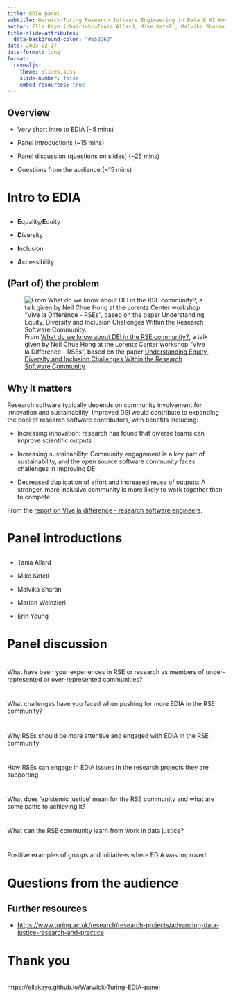 ```yaml
---
title: EDIA panel
subtitle: Warwick-Turing Research Software Engineering in Data & AI Workshop
author: Ella Kaye (chair)<br>Tania Allard, Mike Katell, Malvika Sharan, Marion Weinzierl, Erin Young (panellists)
title-slide-attributes:
  data-background-color: "#552D62"
date: 2023-02-17
date-format: long
format: 
  revealjs:
    theme: slides.scss
    slide-number: false
    embed-resources: true
---
```


## Overview

- Very short intro to EDIA (~5 mins)

- Panel introductions (~15 mins)

- Panel discussion (questions on slides) (~25 mins)

- Questions from the audience (~15 mins)

# Intro to EDIA {background-color="#552D62" .middle}

## 
:::{.incremental .middle .larger200}
- **E**quality/**E**quity

- **D**iversity

- **I**nclusion

- **A**ccessibility

:::

## (Part of) the problem

![From [What do we know about DEI in the RSE community?](https://www.youtube.com/watch?v=fegmVl5GnP4), a talk given by Neil Chue Hong at the Lorentz Center workshop "Vive la Differénce - RSEs", based on the paper [Understanding Equity, Diversity and Inclusion Challenges Within the Research Software Community](https://arxiv.org/pdf/2104.01712.pdf).](diversity-percentages.png)

## Why it matters 
:::{.smaller90}
Research software typically depends on community involvement for innovation and sustainability. Improved DEI would contribute to expanding the pool of research software contributors, with benefits including:

- Increasing innovation: research has found that diverse teams can improve scientific outputs

- Increasing sustainability: Community engagement is a key part of sustainability, and the open source software community faces challenges in improving DEI

- Decreased duplication of effort and increased reuse of outputs: A stronger, more inclusive community is more likely to work together than to compete
:::

:::{.smaller70}
From the [report on Vive la différence - research software engineers](https://zenodo.org/record/6859709#.Y-Omli-l29k).
:::

# Panel introductions {background-color="#552D62" .middle}

## 
:::{.middle .larger200}
- Tania Allard

- Mike Katell

- Malvika Sharan

- Marion Weinzierl

- Erin Young

:::

# Panel discussion {background-color="#552D62" .middle}

#

:::{.middle .larger200}
What have been your experiences in RSE or research as members of under-represented or over-represented communities?
:::

#

:::{.middle .larger200}
What challenges have you faced when pushing for more EDIA in the RSE community?
:::

#

:::{.middle .larger200}
Why RSEs should be more attentive and engaged with EDIA in the RSE community
:::

# 

:::{.middle .larger200}
How RSEs can engage in EDIA issues in the research projects they are supporting
:::

# 

:::{.middle .larger200}
What does ‘epistemic justice’ mean for the RSE community and what are some paths to achieving it?
:::

#

:::{.middle .larger200}
What can the RSE community learn from work in data justice?
:::

#

:::{.middle .larger200}
Positive examples of groups and initiatives where EDIA was improved
:::

# Questions from the audience {background-color="#552D62" .middle}

## Further resources

- <https://www.turing.ac.uk/research/research-projects/advancing-data-justice-research-and-practice>

# Thank you {background-color="#552D62" .middle}
</br>
<https://ellakaye.github.io/Warwick-Turing-EDIA-panel>